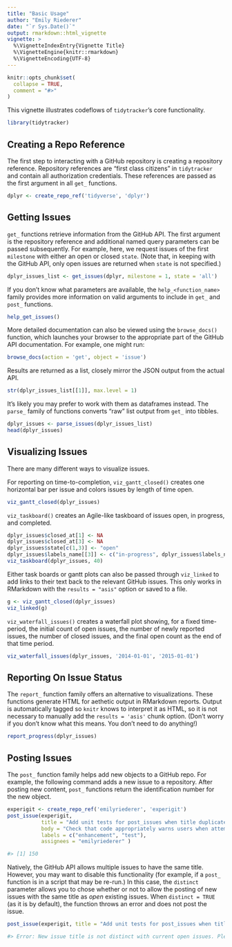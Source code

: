 ```yaml
---
title: "Basic Usage"
author: "Emily Riederer"
date: "`r Sys.Date()`"
output: rmarkdown::html_vignette
vignette: >
  %\VignetteIndexEntry{Vignette Title}
  %\VignetteEngine{knitr::rmarkdown}
  %\VignetteEncoding{UTF-8}
---
```


```r
knitr::opts_chunk$set(
  collapse = TRUE,
  comment = "#>"
)
```

This vignette illustrates codeflows of `tidytracker`'s core functionality.

```r
library(tidytracker)
```


## Creating a Repo Reference

The first step to interacting with a GitHub repository is creating a repository reference. Repository references are "first class citizens" in `tidytracker` and contain all authorization credentials. These references are passed as the first argument in all `get_` functions.

```r
dplyr <- create_repo_ref('tidyverse', 'dplyr')
```

## Getting Issues

`get_` functions retrieve information from the GitHub API. The first argument is the repository reference and additional named query parameters can be passed subsequently. For example, here, we request issues of the first `milestone` with either an open or closed `state`. (Note that, in keeping with the GitHub API, only open issues are returned when `state` is not specified.)

```r
dplyr_issues_list <- get_issues(dplyr, milestone = 1, state = 'all')
```

If you don't know what parameters are available, the `help_<function_name>` family provides more information on valid arguments to include in `get_` and `post_` functions.

```r
help_get_issues()
```

More detailed documentation can also be viewed using the `browse_docs()` function, which launches your browser to the appropriate part of the GitHub API documentation. For example, one might run:

```r
browse_docs(action = 'get', object = 'issue')
```

Results are returned as a list, closely mirror the JSON output from the actual API.

```r
str(dplyr_issues_list[[1]], max.level = 1)
```

It's likely you may prefer to work with them as dataframes instead. The `parse_` family of functions converts "raw" list output from `get_` into tibbles.

```r
dplyr_issues <- parse_issues(dplyr_issues_list)
head(dplyr_issues)
```

## Visualizing Issues

There are many different ways to visualize issues. 

For reporting on time-to-completion, `viz_gantt_closed()` creates one horizontal bar per issue and colors issues by length of time open.

```r
viz_gantt_closed(dplyr_issues)
```

`viz_taskboard()` creates an Agile-like taskboard of issues open, in progress, and completed.

```r
dplyr_issues$closed_at[1] <- NA
dplyr_issues$closed_at[3] <- NA
dplyr_issues$state[c(1,3)] <- "open"
dplyr_issues$labels_name[[3]] <- c("in-progress", dplyr_issues$labels_name[[3]])
viz_taskboard(dplyr_issues, 40)
```

Either task boards or gantt plots can also be passed through `viz_linked` to add links to their text back to the relevant GitHub issues. This only works in RMarkdown with the `results = "asis"` option or saved to a file.

```r
g <- viz_gantt_closed(dplyr_issues)
viz_linked(g)
```


`viz_waterfall_issues()` creates a waterfall plot showing, for a fixed time-period, the initial count of open issues, the number of newly reported issues, the number of closed issues, and the final open count as the end of that time period. 

```r
viz_waterfall_issues(dplyr_issues, '2014-01-01', '2015-01-01')
```

## Reporting On Issue Status

The `report_` function family offers an alternative to visualizations. These functions generate HTML for aethetic output in RMarkdown reports. Output is automatically tagged so `knitr` knows to interpret it as HTML, so it is not necessary to manually add the `results = 'asis'` chunk option. (Don't worry if you don't know what this means. You don't need to do anything!) 

```r
report_progress(dplyr_issues)
```

## Posting Issues

The `post_` function family helps add new objects to a GitHub repo. For example, the following command adds a new issue to a repository. After posting new content, `post_` functions return the identification number for the new object.

```r
experigit <- create_repo_ref('emilyriederer', 'experigit')
post_issue(experigit,
           title = "Add unit tests for post_issues when title duplicated",
           body = "Check that code appropriately warns users when attempting to post a duplicate issue",
           labels = c("enhancement", "test"),
           assignees = "emilyriederer" )
```
```r
#> [1] 150
```

Natively, the GitHub API allows multiple issues to have the same title. However, you may want to disable this functionality (for example, if a `post_` function is in a script that may be re-run.) In this case, the `distinct` parameter allows you to chose whether or not to allow the posting of new issues with the same title as *open* existing issues. When `distinct = TRUE` (as it is by default), the function throws an error and does not post the issue.

```r
post_issue(experigit, title = "Add unit tests for post_issues when title duplicated")
```
```r
#> Error: New issue title is not distinct with current open issues. Please change title or set distinct = FALSE.
```

